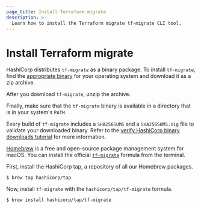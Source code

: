 ```yaml
---
page_title: Install Terraform migrate
description: >-
  Learn how to install the Terraform migrate tf-migrate CLI tool.
---
```


# Install Terraform migrate

<Tabs>

<Tab heading="Manual installation">

HashiCorp distributes `tf-migrate` as a binary package. To install `tf-migrate`, find the [appropriate binary](https://releases.hashicorp.com/tf-migrate/) for your operating system and download it as a zip archive.

After you download `tf-migrate`, unzip the archive.

Finally, make sure that the `tf-migrate` binary is available in a directory that is in your system's `PATH`. 

Every build of `tf-migrate` includes a `SHA256SUMS` and a `SHA256SUMS.sig` file to validate your downloaded binary. Refer to the [verify HashiCorp binary downloads tutorial](https://developer.hashicorp.com/well-architected-framework/operational-excellence/verify-hashicorp-binary) for more information.

</Tab>

<Tab heading="Homebrew of macOS">

[Homebrew](https://brew.sh/) is a free and open-source package management system for macOS. You can install the official [`tf-migrate`](https://github.com/hashicorp/homebrew-tap) formula from the terminal.

First, install the HashiCorp tap, a repository of all our Homebrew packages.

```
$ brew tap hashicorp/tap
```

Now, install `tf-migrate` with the `hashicorp/tap/tf-migrate` formula.

```
$ brew install hashicorp/tap/tf-migrate
```

</Tab>

</Tabs>

##